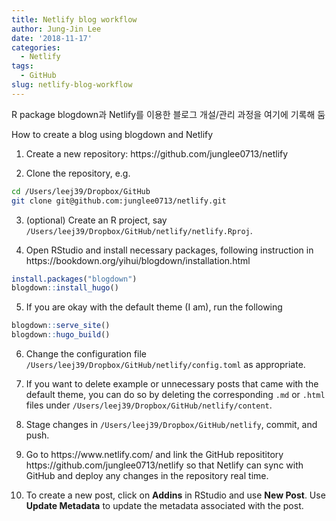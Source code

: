 ```yaml
---
title: Netlify blog workflow
author: Jung-Jin Lee
date: '2018-11-17'
categories:
  - Netlify
tags:
  - GitHub
slug: netlify-blog-workflow
---
```


R package blogdown과 Netlify를 이용한 블로그 개설/관리 과정을 여기에 기록해 둠

How to create a blog using blogdown and Netlify

1. Create a new repository: https://github.com/junglee0713/netlify 

2. Clone the repository, e.g.

```bash
cd /Users/leej39/Dropbox/GitHub
git clone git@github.com:junglee0713/netlify.git 
```

3. (optional) Create an R project, say `/Users/leej39/Dropbox/GitHub/netlify/netlify.Rproj`.

4. Open RStudio and install necessary packages, following instruction in https://bookdown.org/yihui/blogdown/installation.html

```r
install.packages("blogdown")
blogdown::install_hugo()
```

5. If you are okay with the default theme (I am), run the following 

```r
blogdown::serve_site() 
blogdown::hugo_build()
```

6. Change the configuration file `/Users/leej39/Dropbox/GitHub/netlify/config.toml` as appropriate.

7. If you want to delete example or unnecessary posts that came with the default theme, you can do so by deleting the corresponding `.md` or `.html` files under `/Users/leej39/Dropbox/GitHub/netlify/content`.

8. Stage changes in `/Users/leej39/Dropbox/GitHub/netlify`, commit, and push. 

9. Go to https://www.netlify.com/ and link the GitHub reposititory https://github.com/junglee0713/netlify so that Netlify can sync with GitHub and deploy any changes in the repository real time. 

10. To create a new post, click on **Addins** in RStudio and use **New Post**. Use **Update Metadata** to update the metadata associated with the post.



